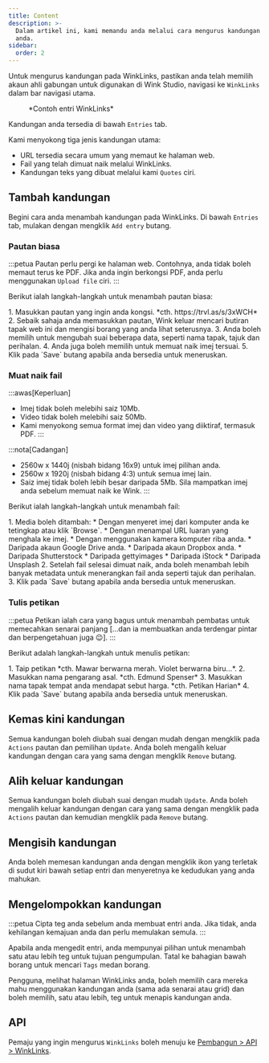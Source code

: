 ```yaml
---
title: Content
description: >-
  Dalam artikel ini, kami memandu anda melalui cara mengurus kandungan WinkLinks
  anda.
sidebar:
  order: 2
---
```


Untuk mengurus kandungan pada WinkLinks, pastikan anda telah memilih akaun ahli gabungan untuk digunakan di Wink Studio, navigasi ke `WinkLinks` dalam bar navigasi utama.

<figure>
  <CloudinaryImage width="350" height="561" resize="scale" quality="best" alt="Entri WinkLinks" src="academy/winklinks-entry" errorImage="noimage_opaque_nyrtl0.png" />

  <figcaption>*Contoh entri WinkLinks*</figcaption>
</figure>


Kandungan anda tersedia di bawah `Entries` tab.

Kami menyokong tiga jenis kandungan utama:

* URL tersedia secara umum yang memaut ke halaman web.
* Fail yang telah dimuat naik melalui WinkLinks.
* Kandungan teks yang dibuat melalui kami `Quotes` ciri.

## Tambah kandungan

Begini cara anda menambah kandungan pada WinkLinks. Di bawah `Entries` tab, mulakan dengan mengklik `Add entry` butang.

### Pautan biasa

:::petua
Pautan perlu pergi ke halaman web. Contohnya, anda tidak boleh memaut terus ke PDF. Jika anda ingin berkongsi PDF, anda perlu menggunakan `Upload file` ciri.
:::

Berikut ialah langkah-langkah untuk menambah pautan biasa:

<Steps>
  1. Masukkan pautan yang ingin anda kongsi. *cth. https://trvl.as/s/3xWCH*
  2. Sebaik sahaja anda memasukkan pautan, Wink keluar mencari butiran tapak web ini dan mengisi borang yang anda lihat seterusnya.
  3. Anda boleh memilih untuk mengubah suai beberapa data, seperti nama tapak, tajuk dan perihalan.
  4. Anda juga boleh memilih untuk memuat naik imej tersuai.
  5. Klik pada `Save` butang apabila anda bersedia untuk meneruskan.
</Steps>


### Muat naik fail

:::awas\[Keperluan]

* Imej tidak boleh melebihi saiz 10Mb.
* Video tidak boleh melebihi saiz 50Mb.
* Kami menyokong semua format imej dan video yang diiktiraf, termasuk PDF.
  :::

:::nota\[Cadangan]

* 2560w x 1440j (nisbah bidang 16x9) untuk imej pilihan anda.
* 2560w x 1920j (nisbah bidang 4:3) untuk semua imej lain.
* Saiz imej tidak boleh lebih besar daripada 5Mb. Sila mampatkan imej anda sebelum memuat naik ke Wink.
  :::

Berikut ialah langkah-langkah untuk menambah fail:

<Steps>
  1. Media boleh ditambah:
     * Dengan menyeret imej dari komputer anda ke tetingkap atau klik `Browse`.
     * Dengan menampal URL luaran yang menghala ke imej.
     * Dengan menggunakan kamera komputer riba anda.
     * Daripada akaun Google Drive anda.
     * Daripada akaun Dropbox anda.
     * Daripada Shutterstock
     * Daripada gettyimages
     * Daripada iStock
     * Daripada Unsplash
  2. Setelah fail selesai dimuat naik, anda boleh menambah lebih banyak metadata untuk menerangkan fail anda seperti tajuk dan perihalan.
  3. Klik pada `Save` butang apabila anda bersedia untuk meneruskan.
</Steps>


### Tulis petikan

:::petua
Petikan ialah cara yang bagus untuk menambah pembatas untuk memecahkan senarai panjang \[...dan ia membuatkan anda terdengar pintar dan berpengetahuan juga 😉].
:::

Berikut adalah langkah-langkah untuk menulis petikan:

<Steps>
  1. Taip petikan *cth. Mawar berwarna merah. Violet berwarna biru...*.
  2. Masukkan nama pengarang asal. *cth. Edmund Spenser*
  3. Masukkan nama tapak tempat anda mendapat sebut harga. *cth. Petikan Harian*
  4. Klik pada `Save` butang apabila anda bersedia untuk meneruskan.
</Steps>


## Kemas kini kandungan

Semua kandungan boleh diubah suai dengan mudah dengan mengklik pada `Actions` pautan dan pemilihan `Update`. Anda boleh mengalih keluar kandungan dengan cara yang sama dengan mengklik `Remove` butang.

## Alih keluar kandungan

Semua kandungan boleh diubah suai dengan mudah `Update`. Anda boleh mengalih keluar kandungan dengan cara yang sama dengan mengklik pada `Actions` pautan dan kemudian mengklik pada `Remove` butang.

## Mengisih kandungan

Anda boleh memesan kandungan anda dengan mengklik ikon yang terletak di sudut kiri bawah setiap entri dan menyeretnya ke kedudukan yang anda mahukan.

## Mengelompokkan kandungan

:::petua
Cipta teg anda sebelum anda membuat entri anda. Jika tidak, anda kehilangan kemajuan anda dan perlu memulakan semula.
:::

Apabila anda mengedit entri, anda mempunyai pilihan untuk menambah satu atau lebih teg untuk tujuan pengumpulan. Tatal ke bahagian bawah borang untuk mencari `Tags` medan borang.

Pengguna, melihat halaman WinkLinks anda, boleh memilih cara mereka mahu menggunakan kandungan anda (sama ada senarai atau grid) dan boleh memilih, satu atau lebih, teg untuk menapis kandungan anda.

## API

Pemaju yang ingin mengurus `WinkLinks` boleh menuju ke [Pembangun > API > WinkLinks](/developers/apis/#winklinks-api).

